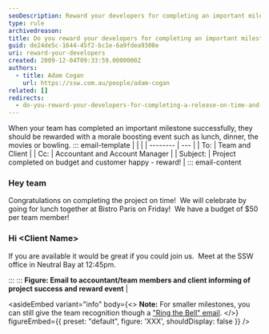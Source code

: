 ```yaml
---
seoDescription: Reward your developers for completing an important milestone on time and budget by celebrating with a morale-boosting event.
type: rule
archivedreason:
title: Do you reward your developers for completing an important milestone on time and budget?
guid: de24de5c-1644-45f2-bc1e-6a9fdea9300e
uri: reward-your-developers
created: 2009-12-04T09:33:59.0000000Z
authors:
  - title: Adam Cogan
    url: https://ssw.com.au/people/adam-cogan
related: []
redirects:
  - do-you-reward-your-developers-for-completing-a-release-on-time-and-budget
---
```


When your team has completed an important milestone successfully, they should be rewarded with a morale boosting event such as lunch, dinner, the movies or bowling.
::: email-template
| | |
| -------- | --- |
| To: | Team and Client |
| Cc: | Accountant and Account Manager |
| Subject: | Project completed on budget and customer happy - reward! |
::: email-content

### Hey team

Congratulations on completing the project on time!  We will celebrate by going for lunch together at Bistro Paris on Friday!  We have a budget of $50 per team member!

### Hi \<Client Name\>

If you are available it would be great if you could join us.  Meet at the SSW office in Neutral Bay at 12:45pm.

:::
:::
**Figure: Email to accountant/team members and client informing of project success and reward event** |

<asideEmbed
  variant="info"
  body={<>
    **Note:** For smaller milestones, you can still give the team recognition though a ["Ring the Bell" email](/do-you-ring-a-bell-or-similar-when-you-secure-a-big-deal-make-a-sale-or-get-some-great-feedback).
  </>}
  figureEmbed={{
    preset: "default",
    figure: 'XXX',
    shouldDisplay: false
  }}
/>